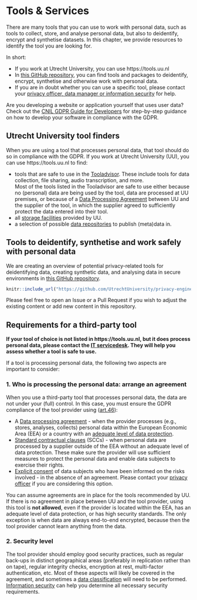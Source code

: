 # Tools & Services {#tools-and-services}

There are many tools that you can use to work with personal data, such as tools
to collect, store, and analyse personal data, but also to deidentify, encrypt
and synthetise datasets. In this chapter, we provide resources to identify
the tool you are looking for.

In short:

- If you work at Utrecht University, you can use https://tools.uu.nl 
- In [this GitHub repository](https://github.com/UtrechtUniversity/privacy-engineering-tools/){target="_blank"},
you can find tools and packages to deidentify, encrypt, synthetise and otherwise
work with personal data.
- If you are in doubt whether you can use a specific tool, please contact your
[privacy officer, data manager or information security](#support) for help.

:::fyi
Are you developing a website or application yourself that uses user data? Check 
out the [CNIL GDPR Guide for Developers](https://lincnil.github.io/GDPR-Developer-Guide/){target="_blank"}
for step-by-step guidance on how to develop your software in compliance with the GDPR.
:::


## Utrecht University tool finders {#uu-tools}

When you are using a tool that processes personal data, that tool should do so
in compliance with the GDPR. If you work at Utrecht University (UU), you can use 
https://tools.uu.nl to find: 

- tools that are safe to use in the [Tooladvisor](https://tools.uu.nl/tooladvisor){target="_blank"}. 
These include tools for data collection, file sharing, audio transcription, and more.<br>
Most of the tools listed in the Tooladvisor are safe to use either because no (personal)
data are being used by the tool, data are processed at UU premises, or because 
of a [Data Processing Agreement](#data-processing-agreement) between 
UU and the supplier of the tool, in which the supplier agreed to 
sufficiently protect the data entered into their tool.
- all [storage facilities](https://tools.uu.nl/storagefinder/){target="_blank"} 
provided by UU.
- a selection of possible [data repositories](https://tools.uu.nl/repository-decision-tool/){target="_blank"}
to publish (meta)data in.


## Tools to deidentify, synthetise and work safely with personal data {#tool-repository}

We are creating an overview of potential privacy-related tools for 
deidentifying data, creating synthetic data, and analysing data in secure 
environments in 
[this GitHub repository](https://github.com/UtrechtUniversity/privacy-engineering-tools/){target="_blank"}.

```{r github-repo, out.width='100%', dev='png', cache=TRUE, screenshot.opts=list(vwidth=992)}
knitr::include_url("https://github.com/UtrechtUniversity/privacy-engineering-tools/")
```

Please feel free to open an Issue or a Pull Request if you wish to adjust the
existing content or add new content in this repository.


## Requirements for a third-party tool {#tool-requirements}

**If your tool of choice is not listed in https://tools.uu.nl, but it does
process personal data, please contact the 
[IT servicedesk](https://www.uu.nl/en/organisation/information-and-technology-services-its/i-want-to/get-help-and-advice){target="_blank"}. 
They will help you assess whether a tool is safe to use.** 

If a tool is processing personal data, the following two aspects are important to consider:

### 1. Who is processing the personal data: arrange an agreement

When you use a third-party tool that processes personal data, the data are not 
under your (full) control. In this case, you must ensure the GDPR compliance of 
the tool provider using ([art.46](https://gdpr-info.eu/art-46-gdpr/){target="_blank"}):

- A [Data processing agreement](#data-processing-agreement) - 
when the provider processes (e.g., stores, analyses, collects) personal data 
within the European Economic Area (EEA) or a country with an 
[adequate level of data protection](https://ec.europa.eu/info/law/law-topic/data-protection/international-dimension-data-protection/adequacy-decisions_en){target="_blank"}.
- [Standard contractual clauses](#scc) (SCCs) - when personal data are processed 
by a supplier outside of the EEA without an adequate level of data protection. 
These make sure the provider will use sufficient measures to protect the personal 
data and enable data subjects to exercise their rights.
- [Explicit consent](#informed-consent-forms) of data subjects who have been 
informed on the risks involved - in the absence of an agreement. Please contact your 
[privacy officer](#support) if you are considering this option.

You can assume agreements are in place for the tools recommended by UU. 
If there is no agreement in place between UU and the tool provider, using 
this tool is **not allowed**, even if the provider is located within the EEA, 
has an adequate level of data protection, or has high security standards. The 
only exception is when data are always end-to-end encrypted, because then the 
tool provider cannot learn anything from the data.

### 2. Security level

The tool provider should employ good security practices, such as regular back-ups 
in distinct geographical areas (preferably in replication rather than on tape), 
regular integrity checks, encryption at rest, multi-factor authentication, etc. 
Most of these aspects will likely be covered in the agreement, and sometimes a
[data classification](#data-classification) will need to be performed. 
[Information security](#support) can help you determine all necessary security requirements. 